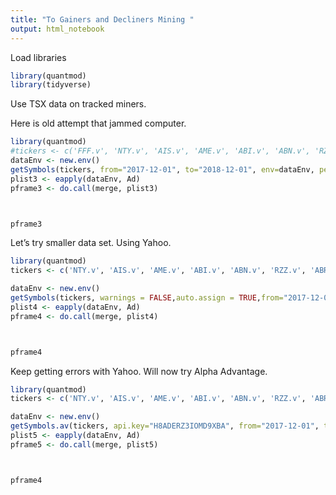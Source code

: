 ```yaml
---
title: "To Gainers and Decliners Mining "
output: html_notebook
---
```


 Load libraries

```r
library(quantmod)
library(tidyverse)


```


Use TSX data on tracked miners. 

Here is old attempt that jammed computer. 




```r



library(quantmod)
#tickers <- c('FFF.v', 'NTY.v', 'AIS.v', 'AME.v', 'ABI.v', 'ABN.v', 'RZZ.v', 'ABRA.v', 'ADZ.v', 'ADE.v', 'AAX.v', 'AAL.v', 'ADZN.v', 'AET.v', 'AEX.v', 'AFF.v', 'AGG.v', 'AGRL.v', 'AGL.v', 'AA.v', 'AIIM.v', 'ALZ.v', 'ALD.v', 'AGM.v', 'AZX.v', 'ALG.v', 'ANZ.v', 'AUAU.v', 'ALM.v', 'DEX.v', 'AORO.v', 'AFM.v', 'ATI.v', 'AVX.v', 'ALTA.v', 'ANE.v', 'AMO.v', 'APN.v', 'ALI.v', 'ATV.v', 'ALT.v', 'ALTS.v', 'AL.v', 'AMR.v', 'AHR.v', 'AGC.v', 'AMK.v', 'MLY.v', 'LI.v', 'AMY.v', 'AMX.v', 'ARA.v', 'AEC.v', 'ANG.v', 'ANK.v', 'ANB.v', 'AGD.v', 'ANTL.v', 'APX.v', 'ACS.v', 'ACP.v', 'ADD.v', 'ADG.v', 'AN.v', 'LIT.v', 'ASL.v', 'DAN.v', 'AZS.v', 'A.v', 'AWS.v', 'AOT.v', 'AGZ.v', 'ASI.v', 'ABZ.v', 'ASN.v', 'BAY.v', 'ASQ.v', 'ATC.v', 'ABM.v', 'ATY.v', 'ATG.v', 'AGB.v', 'AAN.v', 'AUU.v', 'AUX.v', 'ARU.v', 'AUN.v', 'AGO.v', 'AUL.v', 'AU.v', 'AUT.v', 'AGLD.v', 'AVG.v', 'AVU.v', 'ARIC.v', 'AXQ.v', 'AXM.v', 'AZR.v', 'AZM.v', 'AAZ.v', 'AZT.v', 'AMZ.v', 'BANC.v', 'BYN.v', 'CBS.v', 'BML.v', 'BGM.v', 'BRO.v', 'BGS.v', 'BME.v', 'BAT.v', 'BHS.v', 'B.v', 'BCM.v', 'BRL.v', 'BRZ.v', 'BCU.v', 'BEA.v', 'BMET.v', 'BNCH.v', 'BEX.v', 'BZ.v', 'BKR.v', 'BTT.v', 'BDG.v', 'BIT.v', 'BMM.v', 'BLS.v', 'BHR.v', 'BRC.v', 'BCK.v', 'MOON.v', 'BXR.v', 'BSK.v', 'BATT.v', 'BSR.v', 'BOL.v', 'BTR.v', 'BMX.v', 'BVA.v', 'BHT.v', 'BBB.v', 'BRD.v', 'BCP.v', 'BRU.v', 'BTU.v', 'BGG.v', 'BUF.v', 'BGD.v', 'BUL.v', 'BWR.v', 'CBR.v', 'CAY.v', 'CDC.v', 'CXB.v', 'CGM.v', 'CNX.v', 'CRU.v', 'COR.v', 'CAV.v', 'CCB.v', 'CCK.v', 'CCW.v', 'CONE.v', 'LL.v', 'CHEM.v', 'CORE.v', 'CPC.v', 'CAF.v', 'CVV.v', 'CLZ.v', 'CAND.v', 'CDG.v', 'CANX.v', 'CML.v', 'CLV.v', 'ROX.v', 'CTM.v', 'CD.v', 'CDA.v', 'CDU.v', 'CRB.v', 'CGD.v', 'ECR.v', 'CUC.v', 'CASA.v', 'CCD.v', 'CAP.v', 'CBLT.v', 'CT.v', 'CIO.v', 'CTEC.v', 'CTN.v', 'CYL.v', 'PERU.v', 'CBA.v', 'NZP.v', 'CHTA.v', 'CKG.v', 'CBG.v', 'CMX.v', 'CID.v', 'CIFR.v', 'CPS.v', 'CX.v', 'CLE.v', 'CZZ.v', 'CMB.v', 'KBLT.v', 'COBC.v', 'CPO.v', 'CBI.v', 'CLB.v', 'CAD.v', 'CXO.v', 'GTP.v', 'CMU.v', 'CMD.v', 'CCE.v', 'CVB.v', 'CSL.v', 'CN.v', 'CFM.v', 'CQR.v', 'WCC.v', 'CEM.v', 'C.v', 'CUU.v', 'CPL.v', 'COL.v', 'CUO.v', 'CLH.v', 'CDB.v', 'CGLD.v', 'CGP.v', 'CSO.v', 'CIT.v', 'CRV.v', 'CRE.v', 'COPS.v', 'CWM.v', 'CUZ.v', 'CLM.v', 'CPM.v', 'CUI.v', 'CYP.v', 'DJI.v', 'DMR.v', 'DEC.v', 'DSM.v', 'DEF.v', 'DAU.v', 'DLI.v', 'DME.v', 'DMI.v', 'DFR.v', 'DOS.v', 'DHR.v', 'DSV.v', 'DCY.v', 'DCOP.v', 'DV.v', 'DBV.v', 'DPH.v', 'DVI.v', 'DGO.v', 'DYG.v', 'ETMC.v', 'EGA.v', 'EPL.v', 'EAM.v', 'EAS.v', 'ETF.v', 'EDDY.v', 'ELN.v', 'ERA.v', 'ELT.v', 'ELO.v', 'ELY.v', 'ELC.v', 'EMO.v', 'EMR.v', 'EP.v', 'EMX.v', 'EPO.v', 'EU.v', 'EDG.v', 'ENER.v', 'VEIN.v', 'EAU.v', 'EGM.v', 'EPWR.v', 'EQX.v', 'EXX.v', 'EV.v', 'ERC.v', 'ESK.v', 'ESX.v', 'ECC.v', 'EUK.v', 'EMN.v', 'EVX.v', 'TIN.v', 'EVR.v', 'EVM.v', 'EXG.v', 'EXS.v', 'FCO.v', 'FPC.v', 'FG.v', 'FNC.v', 'FGR.v', 'FLX.v', 'FIL.v', 'FYL.v', 'F.v', 'FIX.v', 'FV.v', 'FWZ.v', 'FBX.v', 'FCC.v', 'FE.v', 'FLM.v', 'FMG.v', 'FVAN.v', 'FUU.v', 'STAR.v', 'FEX.v', 'FMS.v', 'FOM.v', 'FTJ.v', 'FOR.v', 'FMC.v', 'FPX.v', 'FREE.v', 'FRI.v', 'FRE.v', 'FL.v', 'FGC.v', 'FMM.v', 'FURA.v', 'GBU.v', 'GNC.v', 'GG.v', 'GAL.v', 'GXL.v', 'GRI.v', 'GLW.v', 'GWM.v', 'GGI.v', 'GTR.v', 'GCCC.v', 'GI.v', 'GIS.v', 'GSP.v', 'GNT.v', 'GMA.v', 'GCR.v', 'GTC.v', 'GFG.v', 'GGL.v', 'GGX.v', 'GIGA.v', 'GIT.v', 'WDG.v', 'GLI.v', 'GER.v', 'GLO.v', 'GEMC.v', 'GMV.v', 'GMN.v', 'GRZ.v', 'GDBO.v', 'GLB.v', 'GBE.v', 'GCN.v', 'GRG.v', 'GOM.v', 'GNG.v', 'GNH.v', 'GPY.v', 'GDP.v', 'GRR.v', 'GLDN.v', 'GGS.v', 'GSH.v', 'GOG.v', 'GZZ.v', 'GDX.v', 'GLD.v', 'GPLY.v', 'GQC.v', 'GXS.v', 'GDM.v', 'GSR.v', 'GOT.v', 'GSS.v', 'GXU.v', 'GWA.v', 'GPM.v', 'GGM.v', 'GPG.v', 'GPH.v', 'GRAT.v', 'GRK.v', 'GR.v', 'GBR.v', 'GLK.v', 'GQ.v', 'GTG.v', 'GTB.v', 'GAR.v', 'VGN.v', 'GRDM.v', 'GZD.v', 'GVR.v', 'ZNG.v', 'PGE.v', 'GRO.v', 'GTT.v', 'GTA.v', 'GV.v', 'GUG.v', 'GUN.v', 'GYA.v', 'HAND.v', 'HAN.v', 'HRL.v', 'HPY.v', 'HAR.v', 'HVG.v', 'HMC.v', 'HAWK.v', 'HTR.v', 'HRC.v', 'HXC.v', 'HBK.v', 'HPI.v', 'HI.v', 'HVV.v', 'HWY.v', 'HMI.v', 'TUF.v', 'HBE.v', 'HPQ.v', 'HUD.v', 'HMX.v', 'HZ.v', 'ICM.v', 'IDM.v', 'IRI.v', 'IMR.v', 'IMA.v', 'IPT.v', 'IPG.v', 'IO.v', 'IGO.v', 'IDI.v', 'IXI.v', 'ILI.v', 'IRR.v', 'MINE.v', 'ITG.v', 'ITR.v', 'IVC.v', 'ICAU.v', 'IBC.v', 'IC.v', 'ILC.v', 'IMI.v', 'IMT.v', 'IZZ.v', 'ISS.v', 'IZ.v', 'IRO.v', 'IVS.v', 'IZN.v', 'IRC.v', 'ISO.v', 'IFOS.v', 'JADE.v', 'JAEG.v', 'JG.v', 'JSP.v', 'JAX.v', 'JDN.v', 'JZR.v', 'JLR.v', 'JOR.v', 'JUB.v', 'JUGR.v', 'KTO.v', 'KNT.v', 'KZD.v', 'KAP.v', 'KAR.v', 'KEN.v', 'KLM.v', 'KES.v', 'KGC.v', 'KGL.v', 'KCC.v', 'KBG.v', 'KNG.v', 'KTR.v', 'KG.v', 'KS.v', 'KNX.v', 'KMT.v', 'KTN.v', 'KC.v', 'LAB.v', 'LRA.v', 'LAT.v', 'LME.v', 'LMGC.v', 'LEM.v', 'LET.v', 'LBC.v', 'LBY.v', 'LIC.v', 'LMG.v', 'LIO.v', 'LNC.v', 'LITH.v', 'LEXI.v', 'LEP.v', 'LDI.v', 'LGR.v', 'LMR.v', 'LLC.v', 'LA.v', 'LSC.v', 'LKY.v', 'LUKY.v', 'LUM.v', 'LR.v', 'LEN.v', 'LPK.v', 'MC.v', 'MMS.v', 'BMK.v', 'MTT.v', 'MGI.v', 'MJS.v', 'MTH.v', 'MDO.v', 'MN.v', 'MTU.v', 'MGM.v', 'DIA.v', 'MFM.v', 'MAE.v', 'MLN.v', 'MAS.v', 'LLG.v', 'MCM.v', 'MMX.v', 'MXR.v', 'MCS.v', 'MDL.v', 'MED.v', 'MCU.v', 'MDV.v', 'MLR.v', 'MKR.v', 'MNO.v', 'MRI.v', 'MSA.v', 'MTC.v', 'MTX.v', 'MTA.v', 'MMG.v', 'MTS.v', 'MEK.v', 'MCN.v', 'MEX.v', 'MIX.v', 'MD.v', 'MMA.v', 'MVM.v', 'ML.v', 'MRO.v', 'MLM.v', 'MGG.v', 'MMM.v', 'MAI.v', 'MHI.v', 'MMV.v', 'MWX.v', 'MFX.v', 'MCI.v', 'MSR.v', 'MAD.v', 'MRZ.v', 'MKA.v', 'MLG.v', 'MMN.v', 'MQR.v', 'MNY.v', 'MON.v', 'MMY.v', 'MOX.v', 'MTB.v', 'MUN.v', 'MUR.v', 'MXL.v', 'NMI.v', 'NAP.v', 'NVY.v', 'NBU.v', 'NLC.v', 'NVM.v', 'BFF.v', 'NGE.v', 'NEV.v', 'NZN.v', 'NAM.v', 'LAD.v', 'NED.v', 'NDR.v', 'ENRG.v', 'NEM.v', 'NNA.v', 'ORO.v', 'NUAG.v', 'NSE.v', 'NW.v', 'NER.v', 'NWX.v', 'NRG.v', 'NXS.v', 'NNX.v', 'NNN.v', 'NIM.v', 'NBY.v', 'NIO.v', 'NIP.v', 'NZZ.v', 'NMG.v', 'NOB.v', 'NRM.v', 'NOR.v', 'NOT.v', 'NVT.v', 'NAN.v', 'NAR.v', 'NGC.v', 'NL.v', 'NRN.v', 'SUP.v', 'UNO.v', 'NEE.v', 'NCX.v', 'NOU.v', 'NVO.v', 'NGZ.v', 'NSX.v', 'NBR.v', 'NUG.v', 'NVX.v', 'NXN.v', 'FEO.v', 'OCN.v', 'OK.v', 'OLV.v', 'OMM.v', 'OPW.v', 'OOR.v', 'ORG.v', 'ORX.v', 'ORS.v', 'REX.v', 'ORE.v', 'ORM.v', 'KMAX.v', 'OIC.v', 'OCO.v', 'ONV.v', 'OSU.v', 'OSI.v', 'OM.v', 'OS.v', 'OOO.v', 'PBM.v', 'BKM.v', 'PEMC.v', 'PPM.v', 'POC.v', 'PEX.v', 'PP.v', 'PAC.v', 'PA.v', 'PAD.v', 'PGZ.v', 'PUC.v', 'PAN.v', 'PML.v', 'PBR.v', 'PAL.v', 'PX.v', 'GEM.v', 'PRO.v', 'PER.v', 'PHI.v', 'PXA.v', 'PCR.v', 'PST.v', 'PJX.v', 'PLA.v', 'PLU.v', 'PGC.v', 'PLY.v', 'POR.v', 'PWM.v', 'PORE.v', 'PPX.v', 'PRG.v', 'PMR.v', 'PRS.v', 'PRZ.v', 'PMX.v', 'PRB.v', 'PLAN.v', 'PGX.v', 'PSL.v', 'PHD.v', 'PUMA.v', 'PE.v', 'PGM.v', 'NIC.v', 'PTU.v', 'QGR.v', 'QMC.v', 'QMX.v', 'QRO.v', 'QZM.v', 'QTA.v', 'CJC.v', 'QIT.v', 'RAK.v', 'RDS.v', 'RDU.v', 'RMO.v', 'RAB.v', 'RTH.v', 'RMK.v', 'RPX.v', 'RGC.v', 'REZ.v', 'REG.v', 'RGM.v', 'REN.v', 'RSV.v', 'RCG.v', 'RGD.v', 'RVL.v', 'RVG.v', 'RYE.v', 'RMD.v', 'RMI.v', 'RLY.v', 'RYO.v', 'RIO.v', 'RRI.v', 'RZL.v', 'RJX.v', 'RBX.v', 'RCT.v', 'RCK.v', 'RCLF.v', 'RK.v', 'ROCK.v', 'RWR.v', 'RRS.v', 'RKR.v', 'RG.v', 'ROS.v', 'RST.v', 'ROT.v', 'REL.v', 'ROVR.v', 'RYR.v', 'RTM.v', 'RUG.v', 'RUN.v', 'RUP.v', 'RML.v', 'SAE.v', 'SGX.v', 'FISH.v', 'SJL.v', 'SRL.v', 'SME.v', 'SGA.v', 'SMN.v', 'STA.v', 'SFR.v', 'SSP.v', 'SLAU.v', 'SCZ.v', 'SWA.v', 'BUD.v', 'SCA.v', 'SRE.v', 'SGN.v', 'SZM.v', 'SMY.v', 'SRCH.v', 'SEK.v', 'SGZ.v', 'SNS.v', 'SNR.v', 'SN.v', 'SIR.v', 'SHJ.v', 'SIE.v', 'SGMA.v', 'SGU.v', 'SVG.v', 'SMM.v', 'SVE.v', 'SPD.v', 'SNG.v', 'SSE.v', 'VIPR.v', 'SIL.v', 'SOI.v', 'SKE.v', 'SYH.v', 'SXL.v', 'SOCK.v', 'VIO.v', 'SOJ.v', 'SIC.v', 'SDC.v', 'SGC.v', 'SOC.v', 'SMO.v', 'STS.v', 'SA.v', 'SSV.v', 'SPA.v', 'SRI.v', 'SFX.v', 'SHL.v', 'SRG.v', 'SRC.v', 'SLL.v', 'HRE.v', 'STE.v', 'SPX.v', 'STH.v', 'SB.v', 'SMD.v', 'STI.v', 'SRA.v', 'SKP.v', 'SBW.v', 'SDR.v', 'SUNM.v', 'SSS.v', 'SGI.v', 'SURG.v', 'SUR.v', 'SGM.v', 'TAJ.v', 'TGV.v', 'TRO.v', 'TKU.v', 'TAC.v', 'TSN.v', 'TEM.v', 'TRA.v', 'TEN.v', 'TXR.v', 'TES.v', 'TETH.v', 'TUO.v', 'MAC.v', 'THX.v', 'THM.v', 'AWE.v', 'TGR.v', 'TBR.v', 'TK.v', 'TTS.v', 'TNR.v', 'TIM.v', 'TOM.v', 'LOT.v', 'TORQ.v', 'TCO.v', 'XTM.v', 'TRS.v', 'TOE.v', 'TG.v', 'TM.v', 'TSG.v', 'TIG.v', 'TR.v', 'TYE.v', 'TGX.v', 'TRM.v', 'TSD.v', 'TUD.v', 'TVI.v', 'TWY.v', 'TYP.v', 'UCU.v', 'ULI.v', 'UGD.v', 'UTY.v', 'UVN.v', 'MZZ.v', 'VO.v', 'VRO.v', 'VQA.v', 'VEC.v', 'VONE.v', 'VRB.v', 'VAN.v', 'VYC.v', 'VSR.v', 'VAX.v', 'VCV.v', 'VLA.v', 'VLC.v', 'VTT.v', 'VLV.v', 'VIT.v', 'VR.v', 'VUI.v', 'VML.v', 'VGD.v', 'VLI.v', 'VAU.v', 'VZLA.v', 'VG.v', 'VLT.v', 'VM.v', 'VRR.v', 'VUL.v', 'VVC.v', 'WRR.v', 'WAR.v', 'WRI.v', 'WML.v', 'WGF.v', 'WAF.v', 'WHY.v', 'WKM.v', 'WTR.v', 'WA.v', 'WRP.v', 'WRY.v', 'WHN.v', 'WKG.v', 'WMR.v', 'WGO.v', 'WHM.v', 'WSK.v', 'WLF.v', 'WPQ.v', 'XND.v', 'XIA.v', 'XIM.v', 'XTT.v', 'XAG.v', 'YMI.v', 'ZAD.v', 'ZEN.v', 'ZFR.v', 'Z.v', 'ZNX.v', 'ZON.v')
dataEnv <- new.env()
getSymbols(tickers, from="2017-12-01", to="2018-12-01", env=dataEnv, periodicity = "weekly")
plist3 <- eapply(dataEnv, Ad)
pframe3 <- do.call(merge, plist3)



pframe3

```







Let's try smaller data set. Using Yahoo.  

```r



library(quantmod)
tickers <- c('NTY.v', 'AIS.v', 'AME.v', 'ABI.v', 'ABN.v', 'RZZ.v', 'ABRA.v', 'ADZ.v', 'ADE.v', 'AAX.v', 'AAL.v', 'ADZN.v', 'AET.v', 'AEX.v', 'AFF.v', 'AGG.v', 'AGRL.v', 'AGL.v', 'AA.v', 'AIIM.v', 'ALZ.v', 'ALD.v', 'AGM.v', 'AZX.v', 'ALG.v', 'ANZ.v', 'AUAU.v', 'ALM.v', 'DEX.v', 'AORO.v', 'AFM.v', 'ATI.v', 'AVX.v', 'ALTA.v', 'ANE.v', 'AMO.v', 'APN.v', 'ALI.v')

dataEnv <- new.env()
getSymbols(tickers, warnings = FALSE,auto.assign = TRUE,from="2017-12-01", to="2018-12-01", env=dataEnv, periodicity = "weekly")
plist4 <- eapply(dataEnv, Ad)
pframe4 <- do.call(merge, plist4)



pframe4

```

Keep getting errors with Yahoo. Will now try Alpha Advantage. 



```r



library(quantmod)
tickers <- c('NTY.v', 'AIS.v', 'AME.v', 'ABI.v', 'ABN.v', 'RZZ.v', 'ABRA.v', 'ADZ.v', 'ADE.v', 'AAX.v', 'AAL.v', 'ADZN.v', 'AET.v', 'AEX.v', 'AFF.v', 'AGG.v', 'AGRL.v', 'AGL.v', 'AA.v', 'AIIM.v', 'ALZ.v', 'ALD.v', 'AGM.v', 'AZX.v', 'ALG.v', 'ANZ.v', 'AUAU.v', 'ALM.v', 'DEX.v', 'AORO.v', 'AFM.v', 'ATI.v', 'AVX.v', 'ALTA.v', 'ANE.v', 'AMO.v', 'APN.v', 'ALI.v')

dataEnv <- new.env()
getSymbols.av(tickers, api.key="H8ADERZ3IOMD9XBA", from="2017-12-01", to="2018-12-01", env=dataEnv, periodicity = "weekly")
plist5 <- eapply(dataEnv, Ad)
pframe5 <- do.call(merge, plist5)



pframe4

```































